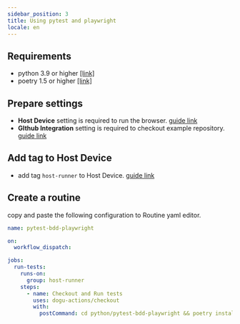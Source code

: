 ```yaml
---
sidebar_position: 3
title: Using pytest and playwright
locale: en
---
```


## Requirements

- python 3.9 or higher [[link]](https://www.python.org/downloads/)
- poetry 1.5 or higher [[link]](https://python-poetry.org/docs/#installation)

## Prepare settings

- **Host Device** setting is required to run the browser. [guide link](/management/organization/host#use-host-as-a-device)
- **GIthub Integration** setting is required to checkout example repository. [guide link](/management/project/git-integration/github)

## Add tag to Host Device

- add tag `host-runner` to Host Device. [guide link](/management/organization/device/tag-management)

## Create a routine

copy and paste the following configuration to Routine yaml editor.

```yaml
name: pytest-bdd-playwright

on:
  workflow_dispatch:

jobs:
  run-tests:
    runs-on:
      group: host-runner
    steps:
      - name: Checkout and Run tests
        uses: dogu-actions/checkout
        with:
          postCommand: cd python/pytest-bdd-playwright && poetry install && poetry run playwright install && poetry run pytest
```
